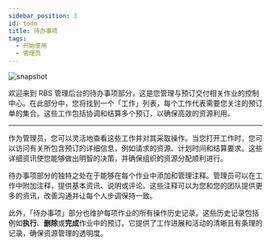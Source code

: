 ---
sidebar_position: 3
id: todo
title: 待办事项
tags:
  - 开始使用
  - 管理员
---



<BrowserWindow url={url}>

![snapshot](../assets/admin/todo.png)

</BrowserWindow>

欢迎来到 RBS 管理后台的待办事项部分，这是您管理与预订交付相关作业的控制中心。在此部分中，您将找到一个「工作」列表，每个工作代表需要您关注的预订单的集合。这些工作包括协调和结算多个预订，以确保高效的资源利用。

---

作为管理员，您可以灵活地查看这些工作并对其采取操作。当您打开工作时，您可以访问有关所包含预订的详细信息，例如请求的资源、计划时间和结算要求。这些详细资讯使您能够做出明智的决策，并确保组织的资源分配顺利进行。

待办事项部分的独特之处在于能够在每个作业中添加和管理注释。管理员可以在工作中附加注释，提供基本资讯、说明或评论。这些注释可以为您和您的团队提供更多的资讯，改善沟通并让每个人步调保持一致。

此外，「待办事项」部分也维护每项作业的所有操作历史记录。这些历史记录包括例如**执行**、**删除**或**完成**作业中的预订。它提供了工作进展和活动的清晰且有条理的记录，确保资源管理的透明度。
